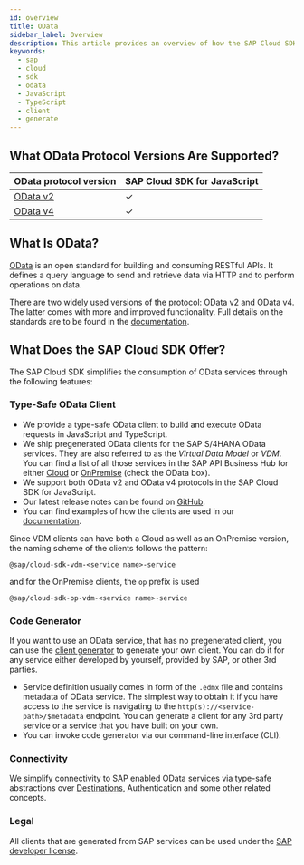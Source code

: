 ```yaml
---
id: overview
title: OData
sidebar_label: Overview
description: This article provides an overview of how the SAP Cloud SDK for JavaScript supports connecting to OData services.
keywords:
  - sap
  - cloud
  - sdk
  - odata
  - JavaScript
  - TypeScript
  - client
  - generate
---
```


## What OData Protocol Versions Are Supported?

| OData protocol version          | SAP Cloud SDK for JavaScript |
| ------------------------------- | ---------------------------- |
| [OData v2](odata-v2-client.mdx) | &#10003;                     |
| [OData v4](odata-v4-client.mdx) | &#10003;                     |

## What Is OData?

[OData](https://www.odata.org/) is an open standard for building and consuming RESTful APIs.
It defines a query language to send and retrieve data via HTTP and to perform operations on data.

There are two widely used versions of the protocol: OData v2 and OData v4.
The latter comes with more and improved functionality.
Full details on the standards are to be found in the [documentation](https://www.odata.org/documentation/).

## What Does the SAP Cloud SDK Offer?

The SAP Cloud SDK simplifies the consumption of OData services through the following features:

### Type-Safe OData Client

- We provide a type-safe OData client to build and execute OData requests in JavaScript and TypeScript.
- We ship pregenerated OData clients for the SAP S/4HANA OData services.
  They are also referred to as the _Virtual Data Model_ or _VDM_.
  You can find a list of all those services in the SAP API Business Hub for either [Cloud](https://api.sap.com/package/SAPS4HANACloud?section=Artifacts) or [OnPremise](https://api.sap.com/products/SAPS4HANA/overview) (check the OData box).
- We support both OData v2 and OData v4 protocols in the SAP Cloud SDK for JavaScript.
- Our latest release notes can be found on [GitHub](https://github.com/SAP/cloud-sdk-js/releases).
- You can find examples of how the clients are used in our [documentation](https://sap.github.io/cloud-sdk/docs/js/features/odata/execute-odata-request).

Since VDM clients can have both a Cloud as well as an OnPremise version, the naming scheme of the clients follows the pattern:

```
@sap/cloud-sdk-vdm-<service name>-service
```

and for the OnPremise clients, the `op` prefix is used

```
@sap/cloud-sdk-op-vdm-<service name>-service
```

### Code Generator

If you want to use an OData service, that has no pregenerated client, you can use the [client generator](generate-odata-client.mdx) to generate your own client.
You can do it for any service either developed by yourself, provided by SAP, or other 3rd parties.

- Service definition usually comes in form of the `.edmx` file and contains metadata of OData service.
  The simplest way to obtain it if you have access to the service is navigating to the `http(s)://<service-path>/$metadata` endpoint.
  You can generate a client for any 3rd party service or a service that you have built on your own.
- You can invoke code generator via our command-line interface (CLI).

### Connectivity

We simplify connectivity to SAP enabled OData services via type-safe abstractions over [Destinations](../connectivity/destination), Authentication and some other related concepts.

### Legal

All clients that are generated from SAP services can be used under the [SAP developer license](https://tools.eu1.hana.ondemand.com/developer-license-3_1.txt).
